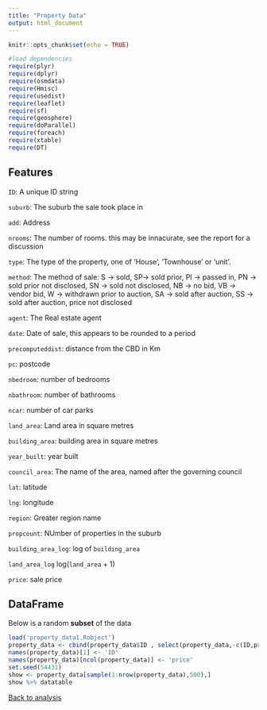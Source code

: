 ```yaml
---
title: "Property Data"
output: html_document
---
```


```r
knitr::opts_chunk$set(echo = TRUE)
```

```r
#load dependencies
require(plyr)
require(dplyr)
require(osmdata)
require(Hmisc)
require(usedist)
require(leaflet)
require(sf)
require(geosphere)
require(doParallel)
require(foreach)
require(xtable)
require(DT)
```

## Features

`ID`: A unique ID string

`suburb`: The suburb the sale took place in

`add`: Address

`nrooms`: The number of rooms. this may be innacurate, see the report for a discussion

`type`: The type of the property, one of 'House', 'Townhouse' or 'unit'.

`method`: The method of sale: 
S -> sold, SP-> sold prior, PI -> passed in, PN -> sold prior not disclosed, SN -> sold not disclosed, NB -> no bid, VB -> vendor bid, W -> withdrawn prior to auction, SA -> sold after auction, SS -> sold after auction, price not disclosed

`agent`: The Real estate agent

`date`: Date of sale, this appears to be rounded to a period

`precomputeddist`: distance from the CBD in Km

`pc`: postcode

`nbedroom`: number of bedrooms

`nbathroom`: number of bathrooms

`ncar`: number of car parks

`land_area`: Land area in square metres

`building_area`: building area in square metres

`year_built`: year built

`council_area`: The name of the area, named after the governing council

`lat`: latitude

`lng`: longitude

`region`: Greater region name

`propcount`: NUmber of properties in the suburb

`building_area_log`: log of `building_area`

`land_area_log` log(`land_area` + 1)

`price`: sale price

## DataFrame

Below is a random **subset** of the data

```r
load('property_data1.Robject')
property_data <- cbind(property_data$ID , select(property_data,-c(ID,price)) , property_data$price)
names(property_data)[1] <- 'ID'
names(property_data)[ncol(property_data)] <- 'price'
set.seed(54431)
show <- property_data[sample(1:nrow(property_data),500),]
show %>% datatable
```

[Back to analysis](report.html#sd1)
